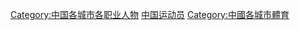[[Category:中国各城市各职业人物|Category:中国各城市各职业人物]]
[[Category:中国运动员|]]
[[Category:中國各城市體育|Category:中國各城市體育]]